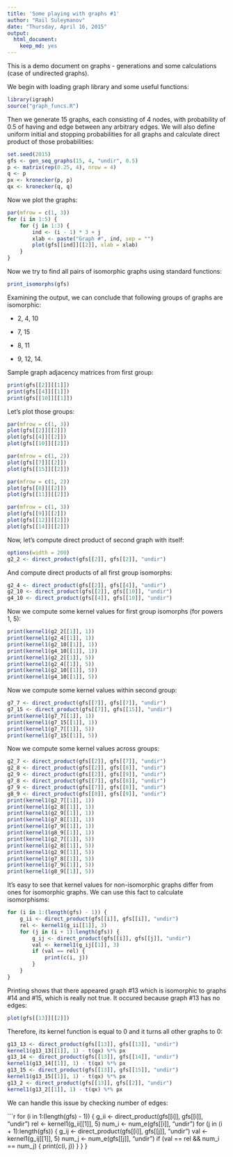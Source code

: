 ```yaml
---
title: 'Some playing with graphs #1'
author: "Rail Suleymanov"
date: "Thursday, April 16, 2015"
output:
  html_document:
    keep_md: yes
---
```


This is a demo document on graphs - generations and some calculations (case of undirected graphs).

We begin with loading graph library and some useful functions:

```r
library(igraph)
source("graph_funcs.R")
```

Then we generate 15 graphs, each consisting of 4 nodes, with probability of 0.5 of having and edge between any arbitrary edges. We will also define uniform initial and stopping probabilities for all graphs and calculate direct product of those probabilities:

```r
set.seed(2015)
gfs <- gen_seq_graphs(15, 4, "undir", 0.5)
p <- matrix(rep(0.25, 4), nrow = 4)
q <- p
px <- kronecker(p, p)
qx <- kronecker(q, q)
```

Now we plot the graphs:

```r
par(mfrow = c(1, 3))
for (i in 1:5) {
    for (j in 1:3) {
        ind <- (i - 1) * 3 + j
        xlab <- paste("Graph #", ind, sep = "")
        plot(gfs[[ind]][[2]], xlab = xlab)
    }
}
```

Now we try to find all pairs of isomorphic graphs using standard functions:

```r
print_isomorphs(gfs)
```

Examining the output, we can conclude that following groups of graphs are isomorphic:

- 2, 4, 10

- 7, 15

- 8, 11

- 9, 12, 14.

Sample graph adjacency matrices from first group:

```r
print(gfs[[2]][[1]])
print(gfs[[4]][[1]])
print(gfs[[10]][[1]])
```

Let's plot those groups:

```r
par(mfrow = c(1, 3))
plot(gfs[[2]][[2]])
plot(gfs[[4]][[2]])
plot(gfs[[10]][[2]])

par(mfrow = c(1, 2))
plot(gfs[[7]][[2]])
plot(gfs[[15]][[2]])

par(mfrow = c(1, 2))
plot(gfs[[8]][[2]])
plot(gfs[[11]][[2]])

par(mfrow = c(1, 3))
plot(gfs[[9]][[2]])
plot(gfs[[12]][[2]])
plot(gfs[[14]][[2]])
```

Now, let's compute direct product of second graph with itself:

```r
options(width = 200)
g2_2 <- direct_product(gfs[[2]], gfs[[2]], "undir")
```

And compute direct products of all first group isomorphs:

```r
g2_4 <- direct_product(gfs[[2]], gfs[[4]], "undir")
g2_10 <- direct_product(gfs[[2]], gfs[[10]], "undir")
g4_10 <- direct_product(gfs[[4]], gfs[[10]], "undir")
```

Now we compute some kernel values for first group isomorphs (for powers 1, 5):

```r
print(kernel1(g2_2[[1]], 1))
print(kernel1(g2_4[[1]], 1))
print(kernel1(g2_10[[1]], 1))
print(kernel1(g4_10[[1]], 1))
print(kernel1(g2_2[[1]], 5))
print(kernel1(g2_4[[1]], 5))
print(kernel1(g2_10[[1]], 5))
print(kernel1(g4_10[[1]], 5))
```

Now we compute some kernel values within second group:

```r
g7_7 <- direct_product(gfs[[7]], gfs[[7]], "undir")
g7_15 <- direct_product(gfs[[7]], gfs[[15]], "undir")
print(kernel1(g7_7[[1]], 1))
print(kernel1(g7_15[[1]], 1))
print(kernel1(g7_7[[1]], 5))
print(kernel1(g7_15[[1]], 5))
```

Now we compute some kernel values across groups:

```r
g2_7 <- direct_product(gfs[[2]], gfs[[7]], "undir")
g2_8 <- direct_product(gfs[[2]], gfs[[8]], "undir")
g2_9 <- direct_product(gfs[[2]], gfs[[9]], "undir")
g7_8 <- direct_product(gfs[[7]], gfs[[8]], "undir")
g7_9 <- direct_product(gfs[[7]], gfs[[8]], "undir")
g8_9 <- direct_product(gfs[[8]], gfs[[9]], "undir")
print(kernel1(g2_7[[1]], 1))
print(kernel1(g2_8[[1]], 1))
print(kernel1(g2_9[[1]], 1))
print(kernel1(g7_8[[1]], 1))
print(kernel1(g7_9[[1]], 1))
print(kernel1(g8_9[[1]], 1))
print(kernel1(g2_7[[1]], 5))
print(kernel1(g2_8[[1]], 5))
print(kernel1(g2_9[[1]], 5))
print(kernel1(g7_8[[1]], 5))
print(kernel1(g7_9[[1]], 5))
print(kernel1(g8_9[[1]], 5))
```

It's easy to see that kernel values for non-isomorphic graphs differ from ones for isomorphic graphs. We can use this fact to calculate isomorphisms:

```r
for (i in 1:(length(gfs) - 1)) {
    g_ii <- direct_product(gfs[[i]], gfs[[i]], "undir")
    rel <- kernel1(g_ii[[1]], 3)
    for (j in (i + 1):length(gfs)) {
        g_ij <- direct_product(gfs[[i]], gfs[[j]], "undir")
        val <- kernel1(g_ij[[1]], 3)
        if (val == rel) {
            print(c(i, j))
        }
    }
}
```

Printing shows that there appeared graph #13 which is isomorphic to graphs #14 and #15, which is really not true. It occured because graph #13 has no edges:

```r
plot(gfs[[13]][[2]])
```

Therefore, its kernel function is equal to 0 and it turns all other graphs to 0:

```r
g13_13 <- direct_product(gfs[[13]], gfs[[13]], "undir")
kernel1(g13_13[[1]], 1) - t(qx) %*% px
g13_14 <- direct_product(gfs[[13]], gfs[[14]], "undir")
kernel1(g13_14[[1]], 1) - t(qx) %*% px
g13_15 <- direct_product(gfs[[13]], gfs[[15]], "undir")
kernel1(g13_15[[1]], 1) - t(qx) %*% px
g13_2 <- direct_product(gfs[[13]], gfs[[2]], "undir")
kernel1(g13_2[[1]], 1) - t(qx) %*% px
```

We can handle this issue by checking number of edges:

```r
for (i in 1:(length(gfs) - 1)) {
    g_ii <- direct_product(gfs[[i]], gfs[[i]], "undir")
    rel <- kernel1(g_ii[[1]], 5)
    num_i <- num_e(gfs[[i]], "undir")
    for (j in (i + 1):length(gfs)) {
        g_ij <- direct_product(gfs[[i]], gfs[[j]], "undir")
        val <- kernel1(g_ij[[1]], 5)
        num_j <- num_e(gfs[[j]], "undir")
        if (val == rel && num_i == num_j) {
            print(c(i, j))
        }
    }
}